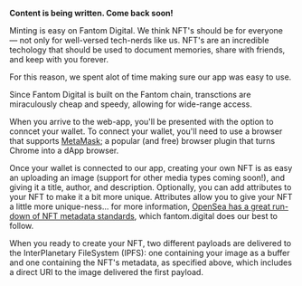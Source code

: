 
**Content is being written. Come back soon!**

Minting is easy on Fantom Digital. We think NFT's should be for everyone — not only for well-versed tech-nerds like us. NFT's are an incredible techology that should be used to document memories, share with friends, and keep with you forever.

For this reason, we spent alot of time making sure our app was easy to use.

Since Fantom Digital is built on the Fantom chain, transctions are miraculously cheap and speedy, allowing for wide-range access.

When you arrive to the web-app, you'll be presented with the option to conncet your wallet. To connect your wallet, you'll need to use a browser that supports [MetaMask](https://metamask.io/download.html); a popular (and free) browser plugin that turns Chrome into a dApp browser.

Once your wallet is connected to our app, creating your own NFT is as easy an uploading an image (support for other media types coming soon!), and giving it a title, author, and description. Optionally, you can add attributes to your NFT to make it a bit more unique. Attributes allow you to give your NFT a little more unique-ness... for more information, [OpenSea has a great run-down of NFT metadata standards](https://docs.opensea.io/docs/metadata-standards), which fantom.digital does our best to follow.

When you ready to create your NFT, two different payloads are delivered to the InterPlanetary FileSystem (IPFS): one containing your image as a buffer and one containing the NFT's metadata, as specified above, which includes a direct URI to the image delivered the first payload.